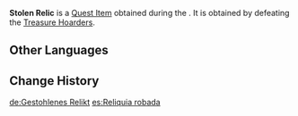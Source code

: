 {{Item Infobox
|id           = 100511
|image        = Item Parcel.png
|type         = Quest Items
|description  = Cultural relics dug up by the Treasure Hoarders, and packed willy-nilly into a box. When you lift the box, it feels like it could collapse at any moment.
|source1      = Obtained during [[A Little Raid]]
}}
'''Stolen Relic''' is a [[Quest Item]] obtained during the {{Quest|A Little Raid}}. It is obtained by defeating the [[Treasure Hoarders]].

==Other Languages==
{{Other Languages
|default_hidden = 1
|en      = Stolen Relic
|zhs     = 被盗的文物
|zhs_rm  = Bèidào de Wénwù
|zht     = 被盜的文物
|zht_rm  = Bèidào de Wénwù
|ja      = 盗まれた文物
|ja_rm   = Nusumareta Bunbutsu
|ko      = 도난당한 유물
|es      = Reliquia robada
|fr      = Relique volée
|ru      = Украденная реликвия
|th      = วัตถุโบราณที่ถูกขโมย
|th_rm   = 
|vi      = Văn vật bị cướp
|de      = Gestohlenes Relikt
|id      = Relik Curian
|pt      = Relíquia Roubada
|tr      = Çalıntı Yadigar
|it      = Reliquia rubata
}}

==Change History==
{{Change History|1.0}}

[[de:Gestohlenes Relikt]]
[[es:Reliquia robada]]